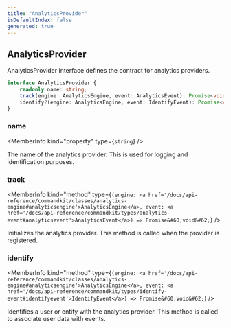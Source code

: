 ```yaml
---
title: "AnalyticsProvider"
isDefaultIndex: false
generated: true
---
```



<!-- This file was generated from the CommandKit source. Do not modify. Instead, re-run the "docgen" script -->


## AnalyticsProvider

<GenerationInfo sourceFile="packages/commandkit/src/analytics/analytics-provider.ts" sourceLine="21" packageName="commandkit" />

AnalyticsProvider interface defines the contract for analytics providers.

```ts title="Signature"
interface AnalyticsProvider {
    readonly name: string;
    track(engine: AnalyticsEngine, event: AnalyticsEvent): Promise<void>;
    identify?(engine: AnalyticsEngine, event: IdentifyEvent): Promise<void>;
}
```

<div className="members-wrapper">

### name

<MemberInfo kind="property" type={`string`}   />

The name of the analytics provider.
This is used for logging and identification purposes.
### track

<MemberInfo kind="method" type={`(engine: <a href='/docs/api-reference/commandkit/classes/analytics-engine#analyticsengine'>AnalyticsEngine</a>, event: <a href='/docs/api-reference/commandkit/types/analytics-event#analyticsevent'>AnalyticsEvent</a>) => Promise&#60;void&#62;`}   />

Initializes the analytics provider.
This method is called when the provider is registered.
### identify

<MemberInfo kind="method" type={`(engine: <a href='/docs/api-reference/commandkit/classes/analytics-engine#analyticsengine'>AnalyticsEngine</a>, event: <a href='/docs/api-reference/commandkit/types/identify-event#identifyevent'>IdentifyEvent</a>) => Promise&#60;void&#62;`}   />

Identifies a user or entity with the analytics provider.
This method is called to associate user data with events.


</div>

